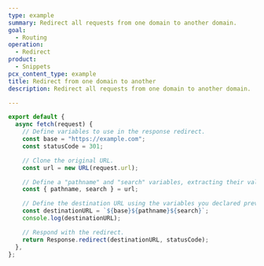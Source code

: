 ```yaml
---
type: example
summary: Redirect all requests from one domain to another domain.
goal:
  - Routing
operation:
  - Redirect
product:
  - Snippets
pcx_content_type: example
title: Redirect from one domain to another
description: Redirect all requests from one domain to another domain.

---
```


```js
export default {
  async fetch(request) {
    // Define variables to use in the response redirect.
    const base = "https://example.com";
    const statusCode = 301;

    // Clone the original URL.
    const url = new URL(request.url);

    // Define a "pathname" and "search" variables, extracting their values from the cloned URL.
    const { pathname, search } = url;

    // Define the destination URL using the variables you declared previously.
    const destinationURL = `${base}${pathname}${search}`;
    console.log(destinationURL);

    // Respond with the redirect.
    return Response.redirect(destinationURL, statusCode);
  },
};
```

